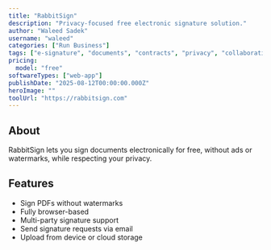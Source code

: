 ```yaml
---
title: "RabbitSign"
description: "Privacy-focused free electronic signature solution."
author: "Waleed Sadek"
username: "waleed"
categories: ["Run Business"]
tags: ["e-signature", "documents", "contracts", "privacy", "collaboration"]
pricing:
  model: "free"
softwareTypes: ["web-app"]
publishDate: "2025-08-12T00:00:00.000Z"
heroImage: ""
toolUrl: "https://rabbitsign.com"
---
```

## About
RabbitSign lets you sign documents electronically for free, without ads or watermarks, while respecting your privacy.

## Features
- Sign PDFs without watermarks  
- Fully browser-based  
- Multi-party signature support  
- Send signature requests via email  
- Upload from device or cloud storage  
